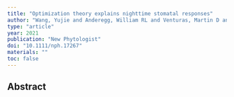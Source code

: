 ```yaml
---
title: "Optimization theory explains nighttime stomatal responses"
author: "Wang, Yujie and Anderegg, William RL and Venturas, Martin D and Trugman, Anna T and Yu, Kailiang and Frankenberg, Christian"
type: "article"
year: 2021
publication: "New Phytologist"
doi: "10.1111/nph.17267"
materials: ""
toc: false
---
```


## Abstract

